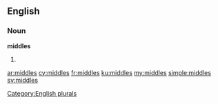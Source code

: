 ==English==

===Noun===
'''middles'''

# {{plural of|middle}}

[[Category:English plurals]]

[[ar:middles]]
[[cy:middles]]
[[fr:middles]]
[[ku:middles]]
[[my:middles]]
[[simple:middles]]
[[sv:middles]]